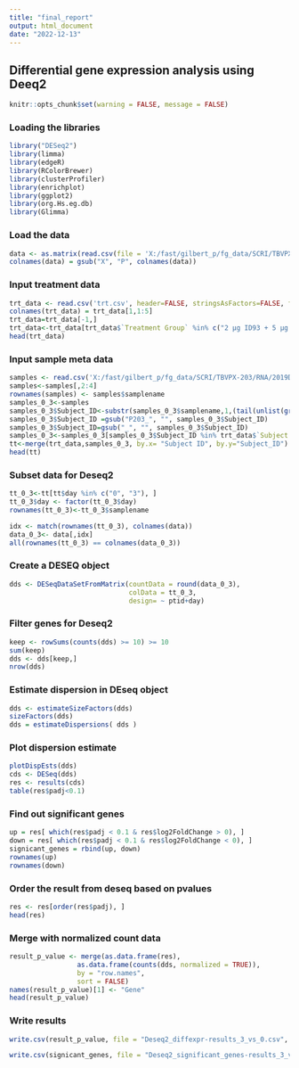 ---
title: "final_report"
output: html_document
date: "2022-12-13"
---
## Differential gene expression analysis using Deeq2

```{r setup, include=FALSE}
knitr::opts_chunk$set(warning = FALSE, message = FALSE)

```

### Loading the libraries 

```{r a,,echo=TRUE}
library("DESeq2")
library(limma)
library(edgeR) 
library(RColorBrewer)
library(clusterProfiler)
library(enrichplot)
library(ggplot2)
library(org.Hs.eg.db)
library(Glimma)
```

### Load the data

```{r b,,echo=TRUE}
data <- as.matrix(read.csv(file = 'X:/fast/gilbert_p/fg_data/SCRI/TBVPX-203/RNA/2019Dec/salmon_merged_gene_counts.csv', row.names = "gene_id"))
colnames(data) = gsub("X", "P", colnames(data))
```

### Input treatment data
```{r c,echo=TRUE}
trt_data <- read.csv('trt.csv', header=FALSE, stringsAsFactors=FALSE, fileEncoding="latin1")
colnames(trt_data) = trt_data[1,1:5]
trt_data=trt_data[-1,]
trt_data<-trt_data[trt_data$`Treatment Group` %in% c("2 µg ID93 + 5 µg GLA-SE (2 Vaccine Injections)", "2 µg ID93 + 5 µg GLA-SE (3 Vaccine Injections)"), ]
head(trt_data)
```

### Input sample meta data
```{r d,echo=TRUE}
samples <- read.csv('X:/fast/gilbert_p/fg_data/SCRI/TBVPX-203/RNA/2019Dec/salmon_metadata.csv')
samples<-samples[,2:4]
rownames(samples) <- samples$samplename
samples_0_3<-samples
samples_0_3$Subject_ID<-substr(samples_0_3$samplename,1,(tail(unlist(gregexpr('_', samples_0_3$samplename)), n=1))-1)
samples_0_3$Subject_ID =gsub("P203_", "", samples_0_3$Subject_ID)
samples_0_3$Subject_ID=gsub("_", "", samples_0_3$Subject_ID)
samples_0_3<-samples_0_3[samples_0_3$Subject_ID %in% trt_data$`Subject ID`, ]
tt<-merge(trt_data,samples_0_3, by.x= "Subject ID", by.y="Subject_ID")
head(tt)
```


### Subset data for Deseq2
```{r e,echo=TRUE}
tt_0_3<-tt[tt$day %in% c("0", "3"), ]
tt_0_3$day <- factor(tt_0_3$day)
rownames(tt_0_3)<-tt_0_3$samplename

idx <- match(rownames(tt_0_3), colnames(data))
data_0_3<- data[,idx]
all(rownames(tt_0_3) == colnames(data_0_3))

```


### Create a DESEQ object
```{r f,echo=TRUE}

dds <- DESeqDataSetFromMatrix(countData = round(data_0_3),
                              colData = tt_0_3,
                              design= ~ ptid+day)

```



### Filter genes for Deseq2
```{r g,echo=TRUE}

keep <- rowSums(counts(dds) >= 10) >= 10
sum(keep)
dds <- dds[keep,]
nrow(dds)

```

### Estimate dispersion in DEseq object
```{r h,echo=TRUE}

dds <- estimateSizeFactors(dds)
sizeFactors(dds)
dds = estimateDispersions( dds )

```



### Plot dispersion estimate
```{r i,echo=TRUE}

plotDispEsts(dds)
cds <- DESeq(dds)
res <- results(cds)
table(res$padj<0.1)
```





### Find out significant genes


```{r j,echo=TRUE}

up = res[ which(res$padj < 0.1 & res$log2FoldChange > 0), ]
down = res[ which(res$padj < 0.1 & res$log2FoldChange < 0), ]
signicant_genes = rbind(up, down)
rownames(up)
rownames(down)
```




### Order the result from deseq based on pvalues
```{r k,echo=TRUE}

res <- res[order(res$padj), ]
head(res)
```


### Merge with normalized count data
```{r l,echo=TRUE}

result_p_value <- merge(as.data.frame(res), 
                 as.data.frame(counts(dds, normalized = TRUE)), 
                 by = "row.names", 
                 sort = FALSE)
names(result_p_value)[1] <- "Gene"
head(result_p_value)
```

### Write results

```{r n,echo=TRUE}
write.csv(result_p_value, file = "Deseq2_diffexpr-results_3_vs_0.csv", quote = FALSE, row.names = F)

write.csv(signicant_genes, file = "Deseq2_significant_genes-results_3_vs_0.csv", quote = FALSE, row.names = T)
```

